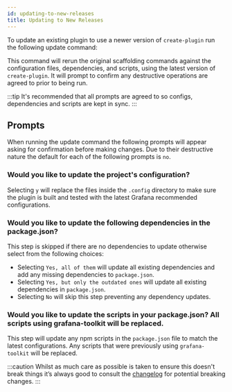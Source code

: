 ```yaml
---
id: updating-to-new-releases
title: Updating to New Releases
---
```


To update an existing plugin to use a newer version of `create-plugin` run the following update command:

<CodeSnippets
  paths="
  createplugin-update.npm.shell.md,
  createplugin-update.pnpm.shell.md,
  createplugin-update.yarn.shell.md"
  groupId="package-manager"
  queryString="current-package-manager"
/>

This command will rerun the original scaffolding commands against the configuration files, dependencies, and scripts, using the latest version of `create-plugin`. It will prompt to confirm any destructive operations are agreed to prior to being run.

:::tip
It's recommended that all prompts are agreed to so configs, dependencies and scripts are kept in sync.
:::

## Prompts

When running the update command the following prompts will appear asking for confirmation before making changes. Due to their destructive nature the default for each of the following prompts is `no`.

### Would you like to update the project's configuration?

Selecting `y` will replace the files inside the `.config` directory to make sure the plugin is built and tested with the latest Grafana recommended configurations.

### Would you like to update the following dependencies in the package.json?

This step is skipped if there are no dependencies to update otherwise select from the following choices:

- Selecting `Yes, all of them` will update all existing dependencies and add any missing dependencies to `package.json`.
- Selecting `Yes, but only the outdated ones` will update all existing dependencies in `package.json`.
- Selecting `No` will skip this step preventing any dependency updates.

### Would you like to update the scripts in your package.json? All scripts using grafana-toolkit will be replaced.

This step will update any npm scripts in the `package.json` file to match the latest configurations. Any scripts that were previously using `grafana-toolkit` will be replaced.

:::caution
Whilst as much care as possible is taken to ensure this doesn't break things it’s always good to consult the [changelog](https://github.com/grafana/plugin-tools/blob/main/CHANGELOG.md) for potential breaking changes.
:::
